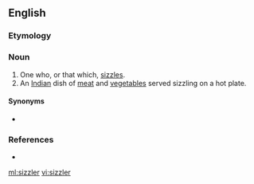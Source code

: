 ==English==

===Etymology===
{{suffix|sizzle|er|lang=en}}

===Noun===
{{en-noun}}

# One who, or that which, [[sizzle]]s.
# An [[Indian]] dish of [[meat]] and [[vegetable]]s served sizzling on a hot plate.

====Synonyms====
* {{l|en|scorcher}}

===References===
* {{R:Webster NCD 1967}}

[[ml:sizzler]]
[[vi:sizzler]]